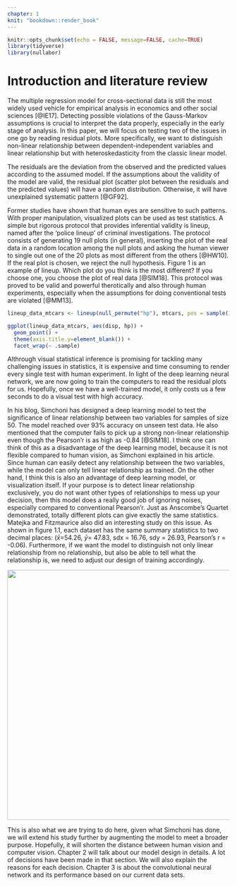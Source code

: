 ```yaml
---
chapter: 1
knit: "bookdown::render_book"
---
```


```r
knitr::opts_chunk$set(echo = FALSE, message=FALSE, cache=TRUE)
library(tidyverse)
library(nullabor)
```

# Introduction and literature review {#ch:intro}

The multiple regression model for cross-sectional data is still the most widely used vehicle for empirical analysis in economics and other social sciences [@IE17]. Detecting possible violations of the Gauss-Markov assumptions is crucial to interpret the data properly, especially in the early stage of analysis. In this paper, we will focus on testing two of the issues in one go by reading residual plots. More specifically, we want to distinguish non-linear relationship between dependent-independent variables and linear relationship but with heteroskedasticity from the classic linear model.

The residuals are the deviation from the observed and the predicted values according to the assumed model. If the assumptions about the validity of the model are valid, the residual plot (scatter plot between the residuals and the predicted values) will have a random distribution. Otherwise, it will have unexplained systematic pattern [@GF92].

Former studies have shown that human eyes are sensitive to such patterns. With proper manipulation, visualized plots can be used as test statistics. A simple but rigorous protocol that provides inferential validity is lineup, named after the 'police lineup' of criminal investigations. The protocol consists of generating 19 null plots (in general), inserting the plot of the real data in a random location among the null plots and asking the human viewer to single out one of the 20 plots as most different from the others [@HW10]. If the real plot is chosen, we reject the null hypothesis. Figure 1 is an example of lineup. Which plot do you think is the most different? If you choose one, you choose the plot of real data [@SIM18]. This protocol was proved to be valid and powerful therotically and also through human experiments, especially when the assumptions for doing conventional tests are violated [@MM13].

```r
lineup_data_mtcars <- lineup(null_permute("hp"), mtcars, pos = sample(1,1))

ggplot(lineup_data_mtcars, aes(disp, hp)) +
  geom_point() +
  theme(axis.title.y=element_blank()) +
  facet_wrap(~ .sample)
```
Althrough visual statistical inference is promising for tackling many challenging issues in statistics, it is expensive and time consuming to render every single test with human experiment. In light of the deep learning neural network, we are now going to train the computers to read the residual plots for us. Hopefully, once we have a well-trained model, it only costs us a few seconds to do a visual test with high accuracy.

In his blog, Simchoni has designed a deep learning model to test the significance of linear relationship between two variables for samples of size 50. The model reached over 93% accuracy on unseen test data. He also mentioned that the computer fails to pick up a strong non-linear relationship even though the Pearson'r is as high as -0.84 [@SIM18]. I think one can think of this as a disadvantage of the deep learning model, because it is not flexible compared to human vision, as Simchoni explained in his article. Since human can easily detect any relationship between the two variables, while the model can only tell linear relationship as trained. On the other hand, I think this is also an advantage of deep learning model, or visualization itself. If your purpose is to detect linear relationship exclusively, you do not want other types of relationships to mess up your decision, then this model does a really good job of ignoring noises, especially compared to conventional Pearson'r. Just as Anscombe’s Quartet demonstrated, totally different plots can give exactly the same statistics. Matejka and Fitzmaurice also did an interesting study on this issue. As shown in figure 1.1, each dataset has the same summary statistics to two decimal places: ($\bar{x}$=54.26, $\bar{y}$= 47.83, sdx = 16.76, sdy = 26.93, Pearson’s r = -0.06). Furthermore, if we want the model to distinguish not only linear relationship from no relationship, but also be able to tell what the relationship is, we need to adjust our design of training accordingly.

![](figures/datasaurus.png){width=15cm}

This is also what we are trying to do here, given what Simchoni has done, we will extend his study further by augmenting the model to meet a broader purpose. Hopefully, it will shorten the distance between human vision and computer vision. Chapter 2 will talk about our model design in details. A lot of decisions have been made in that section. We will also explain the reasons for each decision. Chapter 3 is about the convolutional neural network and its performance based on our current data sets.






















